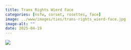 ```yaml
---
title: Trans Rights Wierd Face
categories: [nsfw, corset, rosettes, face]
image: ../www/images/ties/trans-rights_wierd-face.jpg
image-alt: ""
date: 2025-04-19
---
```



![](../www/images/ties/trans-rights_wierd-face.jpg)

